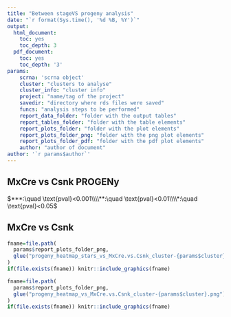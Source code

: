 ```yaml
---
title: "Between stageVS progeny analysis"
date: "`r format(Sys.time(), '%d %B, %Y')`"
output:
  html_document:
    toc: yes
    toc_depth: 3
  pdf_document:
    toc: yes
    toc_depth: '3'
params:
    scrna: 'scrna object'
    cluster: "clusters to analyse"
    cluster_info: "cluster info"
    project: "name/tag of the project"
    savedir: "directory where rds files were saved"
    funcs: "analysis steps to be performed"
    report_data_folder: "folder with the output tables"
    report_tables_folder: "folder with the table elements"
    report_plots_folder: "folder with the plot elements"
    report_plots_folder_png: "folder with the png plot elements"
    report_plots_folder_pdf: "folder with the pdf plot elements"
    author: "author of document"
author: '`r params$author`'
---
```




## MxCre vs Csnk  PROGENy
$***:\quad \text{pval}<0.001\\\\**:\quad \text{pval}<0.01\\\\*:\quad \text{pval}<0.05$

## MxCre vs Csnk   

```r
fname=file.path(
  params$report_plots_folder_png,
  glue("progeny_heatmap_stars_vs_MxCre.vs.Csnk_cluster-{params$cluster}.png")
)
if(file.exists(fname)) knitr::include_graphics(fname)
```

```r
fname=file.path(
  params$report_plots_folder_png,
  glue("progeny_heatmap_vs_MxCre.vs.Csnk_cluster-{params$cluster}.png")
)
if(file.exists(fname)) knitr::include_graphics(fname)
```


